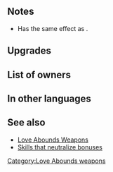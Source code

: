 {{SkillPage Tabs}}{{Weapon Infobox
|tagid=SID_グラーティア＋
|weaponType=Bow
|weaponName={{PAGENAME}}
|altWeaponName=Gratia Plus
|might=12
|range=2
|effectiveness=flying
|effect=Effective against flying foes. If foe uses bow, dagger, magic, or staff, neutralizes foe's bonuses (from skills like Fortify, Rally, etc.) during combat.
|cost=300
|userVersion1=Bow|userVersion2=Arrow|statModifiers=0,12,0,0,0
|required=Gratia
|exclusive=0
|refinePaths=default
|refineSP=350
|refineMedals=500
|refineStones=50
|properties=
}}
==Notes==
{{Effective damage bonus|flying}}
* Has the same effect as {{St|Dull Ranged 3}}.
{{Bonus neutralization}}

==Upgrades==
{{Weapon Upgrade List}}
==List of owners==
{{Skill Hero List}}
==In other languages==
{{OtherLanguages
|japanese=グラーティア＋
|german=Gratia+
|spanishEU=Gratia +
|spanishLA=Gratia +
|french=Gratia +
|italian=Gratia+
|chineseTW=格蘭蒂亞＋
|portuguese=Gratia+
}}
==See also==
* [[Love Abounds Weapons]]
* [[Skills that neutralize bonuses]]
{{Weapons Navbox}}
[[Category:Love Abounds weapons]]